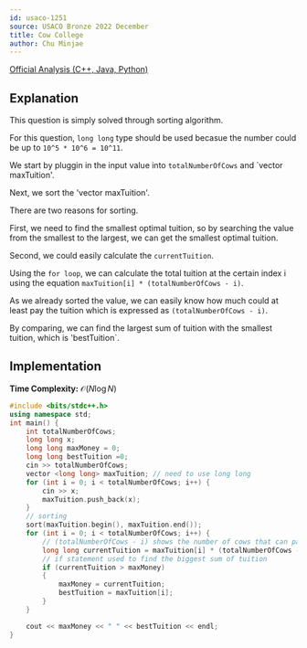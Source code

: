 ```yaml
---
id: usaco-1251
source: USACO Bronze 2022 December
title: Cow College
author: Chu Minjae
---
```

[Official Analysis (C++, Java, Python)](http://www.usaco.org/current/data/sol_prob1_bronze_dec22.html)

## Explanation

This question is simply solved through sorting algorithm.

For this question, `long long` type should be used becasue the number could be up to `10^5 * 10^6 = 10^11`.

We start by pluggin in the input value into `totalNumberOfCows` and `vector maxTuition'.

Next, we sort the 'vector maxTuition'.

There are two reasons for sorting. 

First, we need to find the smallest optimal tuition, so by searching the value from the smallest to the largest, we can get the smallest optimal tuition.

Second, we could easily calculate the `currentTuition`.

Using the `for loop`, we can calculate the total tuition at the certain index i using the equation `maxTuition[i] * (totalNumberOfCows - i)`.

As we already sorted the value, we can easily know how much could at least pay the tuition which is expressed as `(totalNumberOfCows - i)`.

By comparing, we can find the largest sum of tuition with the smallest tuition, which is 'bestTuition`.


## Implementation

**Time Complexity:** $\mathcal{O}(N \log N)$

<LanguageSection>
<CPPSection>

```cpp
#include <bits/stdc++.h>
using namespace std;
int main() {
	int totalNumberOfCows;
	long long x;
	long long maxMoney = 0;
	long long bestTuition =0;
	cin >> totalNumberOfCows;
	vector <long long> maxTuition; // need to use long long
	for (int i = 0; i < totalNumberOfCows; i++) {
        cin >> x;
        maxTuition.push_back(x);
    }
    // sorting
	sort(maxTuition.begin(), maxTuition.end());
	for (int i = 0; i < totalNumberOfCows; i++) {
        // (totalNumberOfCows - i) shows the number of cows that can pay the tuition.
		long long currentTuition = maxTuition[i] * (totalNumberOfCows - i);
		// if statement used to find the biggest sum of tuition
		if (currentTuition > maxMoney)
        {
			maxMoney = currentTuition;
			bestTuition = maxTuition[i];
		}
	}

	cout << maxMoney << " " << bestTuition << endl;
}
```

</CPPSection>
</LanguageSection>
